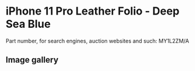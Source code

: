 
# iPhone 11 Pro Leather Folio - Deep Sea Blue

Part number, for search engines, auction websites and such: MY1L2ZM/A

## Image gallery

<div style={{ width: "768px" }}>
  <GalleryComponent
    images={[
      {
        original: "/everysource/MY1L2.png",
        thumbnail: "/everypreview/MY1L2.png",
      },
      {
        original: "/everysource/MY1L2_AV1.png",
        thumbnail: "/everypreview/MY1L2_AV1.png",
      },
      {
        original: "/everysource/MY1L2_AV2.png",
        thumbnail: "/everypreview/MY1L2_AV2.png",
      },
      {
        original: "/everysource/MY1L2_AV3.png",
        thumbnail: "/everypreview/MY1L2_AV3.png",
      },
      {
        original: "/everysource/MY1L2_AV4.png",
        thumbnail: "/everypreview/MY1L2_AV4.png",
      },
      {
        original: "/everysource/MY1L2_AV5.png",
        thumbnail: "/everypreview/MY1L2_AV5.png",
      }
    ]}
  />
</div>
